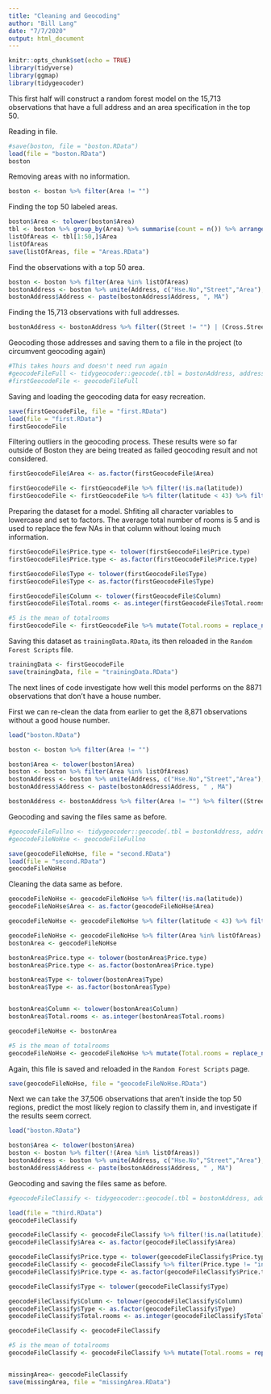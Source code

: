 ```yaml
---
title: "Cleaning and Geocoding"
author: "Bill Lang"
date: "7/7/2020"
output: html_document
---
```


```r
knitr::opts_chunk$set(echo = TRUE)
library(tidyverse)
library(ggmap)
library(tidygeocoder)
```


This first half will construct a random forest model on the 15,713 observations that have a full address and an area specification in the top 50.

Reading in file.

```r
#save(boston, file = "boston.RData")
load(file = "boston.RData")
boston
```

Removing areas with no information. 

```r
boston <- boston %>% filter(Area != "") 
```

Finding the top 50 labeled areas.

```r
boston$Area <- tolower(boston$Area)
tbl <- boston %>% group_by(Area) %>% summarise(count = n()) %>% arrange(desc(count))
listOfAreas <- tbl[1:50,]$Area
listOfAreas
save(listOfAreas, file = "Areas.RData")
```

Find the observations with a top 50 area. 

```r
boston <- boston %>% filter(Area %in% listOfAreas) 
bostonAddress <- boston %>% unite(Address, c("Hse.No","Street","Area"), sep = " ",remove = FALSE)
bostonAddress$Address <- paste(bostonAddress$Address, ", MA")
```

Finding the 15,713 observations with full addresses.

```r
bostonAddress <- bostonAddress %>% filter((Street != "") | (Cross.Street != "")) %>% filter(Hse.No != "")
```

Geocoding those addresses and saving them to a file in the project (to circumvent geocoding again)
 
```r
#This takes hours and doesn't need run again
#geocodeFileFull <- tidygeocoder::geocode(.tbl = bostonAddress, address = Address, method = "osm", lat = latitude, long = longitude)
#firstGeocodeFile <- geocodeFileFull
```

Saving and loading the geocoding data for easy recreation. 

```r
save(firstGeocodeFile, file = "first.RData")
load(file = "first.RData")
firstGeocodeFile
```

Filtering outliers in the geocoding process. These results were so far outside of Boston they are being treated as failed geocoding result and not considered.

```r

firstGeocodeFile$Area <- as.factor(firstGeocodeFile$Area)

firstGeocodeFile <- firstGeocodeFile %>% filter(!is.na(latitude))
firstGeocodeFile <- firstGeocodeFile %>% filter(latitude < 43) %>% filter(latitude > 42) %>% filter(longitude > -71.75)

```

Preparing the dataset for a model. Shfiting all character variables to lowercase and set to factors. The average total number of rooms is 5 and is used to replace the few NAs in that column without losing much information.  

```r
firstGeocodeFile$Price.type <- tolower(firstGeocodeFile$Price.type)
firstGeocodeFile$Price.type <- as.factor(firstGeocodeFile$Price.type)

firstGeocodeFile$Type <- tolower(firstGeocodeFile$Type)
firstGeocodeFile$Type <- as.factor(firstGeocodeFile$Type)

firstGeocodeFile$Column <- tolower(firstGeocodeFile$Column)
firstGeocodeFile$Total.rooms <- as.integer(firstGeocodeFile$Total.rooms)

#5 is the mean of totalrooms
firstGeocodeFile <- firstGeocodeFile %>% mutate(Total.rooms = replace_na(Total.rooms,5))
```

Saving this dataset as ```trainingData.RData```, its then reloaded in the ```Random Forest Scripts``` file.


```r
trainingData <- firstGeocodeFile
save(trainingData, file = "trainingData.RData")
```




The next lines of code investigate how well this model performs on the 8871 observations that don't have a house number. 

First we can re-clean the data from earlier to get the 8,871 observations without a good house number.

```r
load("boston.RData")
```

```r
boston <- boston %>% filter(Area != "")
```

```r
boston$Area <- tolower(boston$Area)
boston <- boston %>% filter(Area %in% listOfAreas)
bostonAddress <- boston %>% unite(Address, c("Hse.No","Street","Area"), sep = " ",remove = FALSE)
bostonAddress$Address <- paste(bostonAddress$Address, " , MA")

```

```r
bostonAddress <- bostonAddress %>% filter(Area != "") %>% filter((Street != "") | (Cross.Street != "")) %>% filter(Hse.No == "")
```

Geocoding and saving the files same as before. 
 
```r
#geocodeFileFullno <- tidygeocoder::geocode(.tbl = bostonAddress, address = Address, method = "osm", lat = latitude, long = longitude)
#geocodeFileNoHse <- geocodeFileFullno

save(geocodeFileNoHse, file = "second.RData")
load(file = "second.RData")
geocodeFileNoHse
```

Cleaning the data same as before.

```r
geocodeFileNoHse <- geocodeFileNoHse %>% filter(!is.na(latitude))
geocodeFileNoHse$Area <- as.factor(geocodeFileNoHse$Area)

geocodeFileNoHse <- geocodeFileNoHse %>% filter(latitude < 43) %>% filter(latitude > 42) %>% filter(longitude > -71.75)

```

```r
geocodeFileNoHse <- geocodeFileNoHse %>% filter(Area %in% listOfAreas)
bostonArea <- geocodeFileNoHse

bostonArea$Price.type <- tolower(bostonArea$Price.type)
bostonArea$Price.type <- as.factor(bostonArea$Price.type)

bostonArea$Type <- tolower(bostonArea$Type)
bostonArea$Type <- as.factor(bostonArea$Type)


bostonArea$Column <- tolower(bostonArea$Column)
bostonArea$Total.rooms <- as.integer(bostonArea$Total.rooms)

geocodeFileNoHse <- bostonArea

#5 is the mean of totalrooms
geocodeFileNoHse <- geocodeFileNoHse %>% mutate(Total.rooms = replace_na(Total.rooms,5))
```

Again, this file is saved and reloaded in the ```Random Forest Scripts``` page.

```r
save(geocodeFileNoHse, file = "geocodeFileNoHse.RData")
```










Next we can take the 37,506 observations that aren't inside the top 50 regions, predict the most likely region to classify them in, and investigate if the results seem correct.

```r
load("boston.RData")
```

```r
boston$Area <- tolower(boston$Area)
boston <- boston %>% filter(!(Area %in% listOfAreas))
bostonAddress <- boston %>% unite(Address, c("Hse.No","Street","Area"), sep = " ",remove = FALSE)
bostonAddress$Address <- paste(bostonAddress$Address, " , MA")

```

Geocoding and saving the files same as before. 
 
```r
#geocodeFileClassify <- tidygeocoder::geocode(.tbl = bostonAddress, address = Address, method = "osm", lat = latitude, long = longitude)
```


```r
load(file = "third.RData")
geocodeFileClassify
```

```r
geocodeFileClassify <- geocodeFileClassify %>% filter(!is.na(latitude))
geocodeFileClassify$Area <- as.factor(geocodeFileClassify$Area)
```

```r
geocodeFileClassify$Price.type <- tolower(geocodeFileClassify$Price.type)
geocodeFileClassify <- geocodeFileClassify %>% filter(Price.type != "income")
geocodeFileClassify$Price.type <- as.factor(geocodeFileClassify$Price.type)

geocodeFileClassify$Type <- tolower(geocodeFileClassify$Type)

geocodeFileClassify$Column <- tolower(geocodeFileClassify$Column)
geocodeFileClassify$Type <- as.factor(geocodeFileClassify$Type)
geocodeFileClassify$Total.rooms <- as.integer(geocodeFileClassify$Total.rooms)

geocodeFileClassify <- geocodeFileClassify

#5 is the mean of totalrooms
geocodeFileClassify <- geocodeFileClassify %>% mutate(Total.rooms = replace_na(Total.rooms,5))



```

```r
missingArea<- geocodeFileClassify
save(missingArea, file = "missingArea.RData")
```





